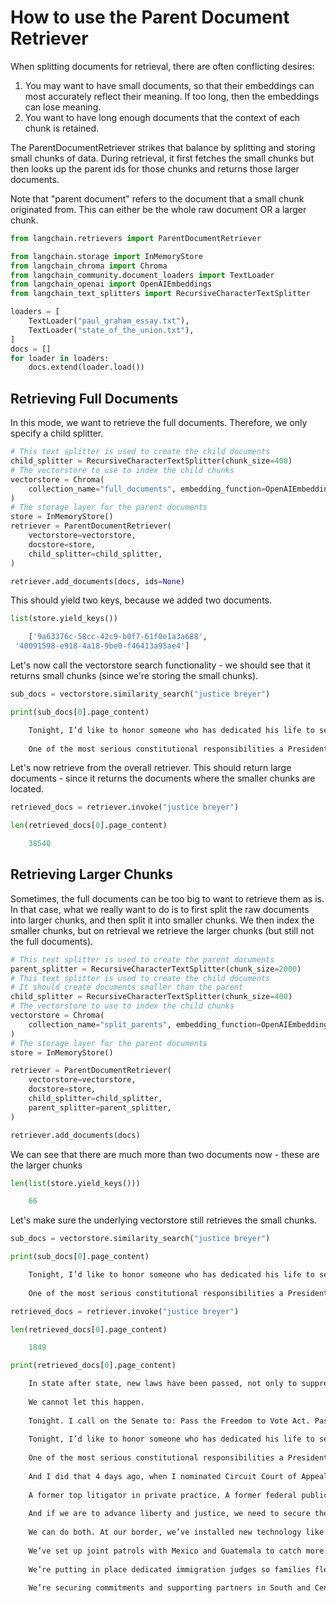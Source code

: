 # How to use the Parent Document Retriever

When splitting documents for retrieval, there are often conflicting desires:

1. You may want to have small documents, so that their embeddings can most
    accurately reflect their meaning. If too long, then the embeddings can
    lose meaning.
2. You want to have long enough documents that the context of each chunk is
    retained.

The ParentDocumentRetriever strikes that balance by splitting and storing
small chunks of data. During retrieval, it first fetches the small chunks
but then looks up the parent ids for those chunks and returns those larger
documents.

Note that "parent document" refers to the document that a small chunk
originated from. This can either be the whole raw document OR a larger
chunk.

```python
from langchain.retrievers import ParentDocumentRetriever
```


```python
from langchain.storage import InMemoryStore
from langchain_chroma import Chroma
from langchain_community.document_loaders import TextLoader
from langchain_openai import OpenAIEmbeddings
from langchain_text_splitters import RecursiveCharacterTextSplitter
```


```python
loaders = [
    TextLoader("paul_graham_essay.txt"),
    TextLoader("state_of_the_union.txt"),
]
docs = []
for loader in loaders:
    docs.extend(loader.load())
```

## Retrieving Full Documents

In this mode, we want to retrieve the full documents. Therefore, we only specify a child splitter.

```python
# This text splitter is used to create the child documents
child_splitter = RecursiveCharacterTextSplitter(chunk_size=400)
# The vectorstore to use to index the child chunks
vectorstore = Chroma(
    collection_name="full_documents", embedding_function=OpenAIEmbeddings()
)
# The storage layer for the parent documents
store = InMemoryStore()
retriever = ParentDocumentRetriever(
    vectorstore=vectorstore,
    docstore=store,
    child_splitter=child_splitter,
)
```


```python
retriever.add_documents(docs, ids=None)
```

This should yield two keys, because we added two documents.

```python
list(store.yield_keys())
```


<CodeOutputBlock lang="python">

```python
    ['9a63376c-58cc-42c9-b0f7-61f0e1a3a688',
 '40091598-e918-4a18-9be0-f46413a95ae4']
```

</CodeOutputBlock>

Let's now call the vectorstore search functionality - we should see that it returns small chunks (since we're storing the small chunks).

```python
sub_docs = vectorstore.similarity_search("justice breyer")
```


```python
print(sub_docs[0].page_content)
```


<CodeOutputBlock lang="python">

```default
    Tonight, I’d like to honor someone who has dedicated his life to serve this country: Justice Stephen Breyer—an Army veteran, Constitutional scholar, and retiring Justice of the United States Supreme Court. Justice Breyer, thank you for your service. 
    
    One of the most serious constitutional responsibilities a President has is nominating someone to serve on the United States Supreme Court.
```

</CodeOutputBlock>

Let's now retrieve from the overall retriever. This should return large documents - since it returns the documents where the smaller chunks are located.

```python
retrieved_docs = retriever.invoke("justice breyer")
```


```python
len(retrieved_docs[0].page_content)
```


<CodeOutputBlock lang="python">

```python
    38540
```

</CodeOutputBlock>

## Retrieving Larger Chunks

Sometimes, the full documents can be too big to want to retrieve them as is. In that case, what we really want to do is to first split the raw documents into larger chunks, and then split it into smaller chunks. We then index the smaller chunks, but on retrieval we retrieve the larger chunks (but still not the full documents).

```python
# This text splitter is used to create the parent documents
parent_splitter = RecursiveCharacterTextSplitter(chunk_size=2000)
# This text splitter is used to create the child documents
# It should create documents smaller than the parent
child_splitter = RecursiveCharacterTextSplitter(chunk_size=400)
# The vectorstore to use to index the child chunks
vectorstore = Chroma(
    collection_name="split_parents", embedding_function=OpenAIEmbeddings()
)
# The storage layer for the parent documents
store = InMemoryStore()
```


```python
retriever = ParentDocumentRetriever(
    vectorstore=vectorstore,
    docstore=store,
    child_splitter=child_splitter,
    parent_splitter=parent_splitter,
)
```


```python
retriever.add_documents(docs)
```

We can see that there are much more than two documents now - these are the larger chunks

```python
len(list(store.yield_keys()))
```


<CodeOutputBlock lang="python">

```python
    66
```

</CodeOutputBlock>

Let's make sure the underlying vectorstore still retrieves the small chunks.

```python
sub_docs = vectorstore.similarity_search("justice breyer")
```


```python
print(sub_docs[0].page_content)
```


<CodeOutputBlock lang="python">

```default
    Tonight, I’d like to honor someone who has dedicated his life to serve this country: Justice Stephen Breyer—an Army veteran, Constitutional scholar, and retiring Justice of the United States Supreme Court. Justice Breyer, thank you for your service. 
    
    One of the most serious constitutional responsibilities a President has is nominating someone to serve on the United States Supreme Court.
```

</CodeOutputBlock>


```python
retrieved_docs = retriever.invoke("justice breyer")
```


```python
len(retrieved_docs[0].page_content)
```


<CodeOutputBlock lang="python">

```python
    1849
```

</CodeOutputBlock>


```python
print(retrieved_docs[0].page_content)
```


<CodeOutputBlock lang="python">

```default
    In state after state, new laws have been passed, not only to suppress the vote, but to subvert entire elections. 
    
    We cannot let this happen. 
    
    Tonight. I call on the Senate to: Pass the Freedom to Vote Act. Pass the John Lewis Voting Rights Act. And while you’re at it, pass the Disclose Act so Americans can know who is funding our elections. 
    
    Tonight, I’d like to honor someone who has dedicated his life to serve this country: Justice Stephen Breyer—an Army veteran, Constitutional scholar, and retiring Justice of the United States Supreme Court. Justice Breyer, thank you for your service. 
    
    One of the most serious constitutional responsibilities a President has is nominating someone to serve on the United States Supreme Court. 
    
    And I did that 4 days ago, when I nominated Circuit Court of Appeals Judge Ketanji Brown Jackson. One of our nation’s top legal minds, who will continue Justice Breyer’s legacy of excellence. 
    
    A former top litigator in private practice. A former federal public defender. And from a family of public school educators and police officers. A consensus builder. Since she’s been nominated, she’s received a broad range of support—from the Fraternal Order of Police to former judges appointed by Democrats and Republicans. 
    
    And if we are to advance liberty and justice, we need to secure the Border and fix the immigration system. 
    
    We can do both. At our border, we’ve installed new technology like cutting-edge scanners to better detect drug smuggling.  
    
    We’ve set up joint patrols with Mexico and Guatemala to catch more human traffickers.  
    
    We’re putting in place dedicated immigration judges so families fleeing persecution and violence can have their cases heard faster. 
    
    We’re securing commitments and supporting partners in South and Central America to host more refugees and secure their own borders.
```

</CodeOutputBlock>
